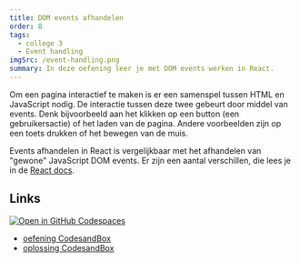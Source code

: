 ```yaml
---
title: DOM events afhandelen
order: 8
tags:
  - college 3
  - Event handling
imgSrc: /event-handling.png
summary: In deze oefening leer je met DOM events werken in React.
---
```


Om een pagina interactief te maken is er een samenspel tussen
HTML en JavaScript nodig. De interactie tussen deze twee gebeurt door middel
van events. Denk bijvoorbeeld aan het klikken op een button (een gebruikersactie)
of het laden van de pagina. Andere voorbeelden zijn op een toets drukken
of het bewegen van de muis.

Events afhandelen in React is vergelijkbaar met het afhandelen van "gewone" JavaScript DOM events.
Er zijn een aantal verschillen, die lees je in de [React docs](https://react.dev/learn/responding-to-events).

## Links

[![Open in GitHub Codespaces](https://github.com/codespaces/badge.svg)](https://github.com/codespaces/new?hide_repo_select=true&ref=main&repo=597837686&machine=basicLinux32gb&devcontainer_path=.devcontainer%2Fevent-handling%2Fdevcontainer.json&location=WestEurope)

- [oefening CodesandBox](https://githubbox.com/annbeemsterboer/reactjs-basis/tree/main/oefeningen/event-handling)
- [oplossing CodesandBox](https://githubbox.com/annbeemsterboer/reactjs-basis/tree/main/oefeningen/event-handling-oplossing)
